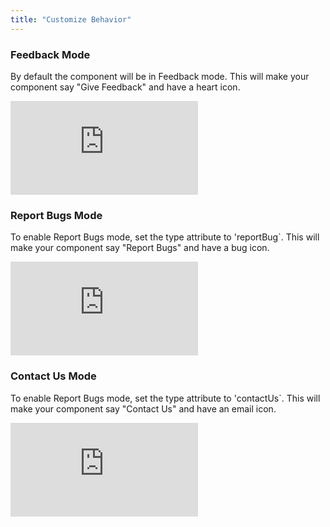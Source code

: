 ```yaml
---
title: "Customize Behavior"
---
```



### Feedback Mode
By default the component will be in Feedback mode. This will make your component say "Give Feedback" and have a heart icon.

<iframe
      src="https://snippyly-docs-demo.web.app/user-feedback?documentId=user-request-docs&amp;userIndex=0"
      scrolling="no"
      frameborder="0"
      class="w-full"
></iframe>

### Report Bugs Mode
To enable Report Bugs mode, set the type attribute to 'reportBug`. This will make your component say "Report Bugs" and have a bug icon.
<iframe
      src="https://snippyly-docs-demo.web.app/report-bug?documentId=user-request-docs&amp;userIndex=0"
      scrolling="no"
      frameborder="0"
      class="w-full"
></iframe>


### Contact Us Mode
To enable Report Bugs mode, set the type attribute to 'contactUs`. This will make your component say "Contact Us" and have an email icon.

<iframe
      src="https://snippyly-docs-demo.web.app/contact-us?documentId=user-request-docs&amp;userIndex=0"
      scrolling="no"
      frameborder="0"
      class="w-full"
    >
</iframe>
